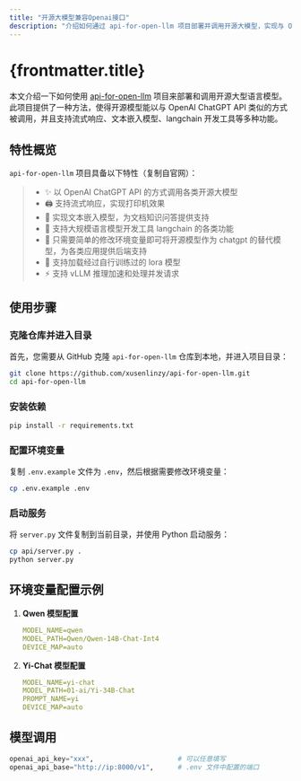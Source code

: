 ```yaml
---
title: "开源大模型兼容Openai接口"
description: "介绍如何通过 api-for-open-llm 项目部署并调用开源大模型，实现与 OpenAI API 兼容的后端接口。"
---
```


# {frontmatter.title}

本文介绍一下如何使用 [api-for-open-llm](https://github.com/xusenlinzy/api-for-open-llm) 项目来部署和调用开源大型语言模型。此项目提供了一种方法，使得开源模型能以与 OpenAI ChatGPT API 类似的方式被调用，并且支持流式响应、文本嵌入模型、langchain 开发工具等多种功能。

## 特性概览

`api-for-open-llm` 项目具备以下特性（复制自官网）：

> - ✨ 以 OpenAI ChatGPT API 的方式调用各类开源大模型
> - 🖨️ 支持流式响应，实现打印机效果
> - 📖 实现文本嵌入模型，为文档知识问答提供支持
> - 🦜️ 支持大规模语言模型开发工具 langchain 的各类功能
> - 🙌 只需要简单的修改环境变量即可将开源模型作为 chatgpt 的替代模型，为各类应用提供后端支持
> - 🚀 支持加载经过自行训练过的 lora 模型
> - ⚡ 支持 vLLM 推理加速和处理并发请求

## 使用步骤


<Steps>

### 克隆仓库并进入目录

首先，您需要从 GitHub 克隆 `api-for-open-llm` 仓库到本地，并进入项目目录：

```bash
git clone https://github.com/xusenlinzy/api-for-open-llm.git
cd api-for-open-llm
```

### 安装依赖

```bash
pip install -r requirements.txt
```

### 配置环境变量

复制 `.env.example` 文件为 `.env`，然后根据需要修改环境变量：

```bash
cp .env.example .env
```

### 启动服务

将 `server.py` 文件复制到当前目录，并使用 Python 启动服务：

```bash
cp api/server.py .
python server.py
```

</Steps>

## 环境变量配置示例

1. **Qwen 模型配置**

    ```yml
    MODEL_NAME=qwen
    MODEL_PATH=Qwen/Qwen-14B-Chat-Int4
    DEVICE_MAP=auto
    ```

2. **Yi-Chat 模型配置**

    ```yaml
    MODEL_NAME=yi-chat
    MODEL_PATH=01-ai/Yi-34B-Chat
    PROMPT_NAME=yi
    DEVICE_MAP=auto
    ```

## 模型调用

```python
openai_api_key="xxx",                     # 可以任意填写
openai_api_base="http://ip:8000/v1",      # .env 文件中配置的端口
```